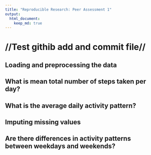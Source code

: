 ```yaml
---
title: "Reproducible Research: Peer Assessment 1"
output: 
  html_document:
    keep_md: true
---
```


# //Test githib add and commit file//

## Loading and preprocessing the data



## What is mean total number of steps taken per day?



## What is the average daily activity pattern?



## Imputing missing values



## Are there differences in activity patterns between weekdays and weekends?
